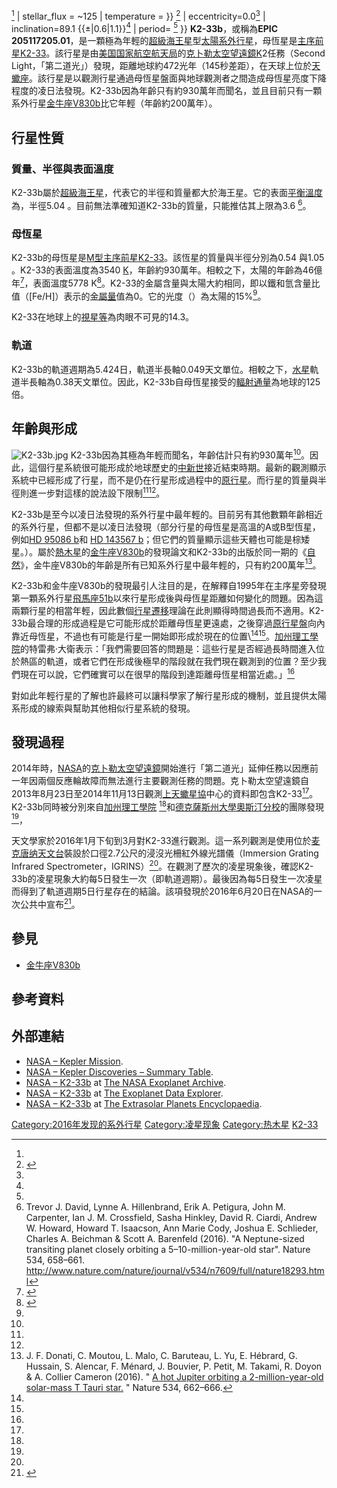 {{Planetbox begin
| name=K2-33b
}}
{{Planetbox image
| image = Comparing K2-33 to our Solar System.jpg
| caption = K2-33行星系統想像圖（軌道與恆星體積依比例繪製），<br>以及行星K2-33b軌道與內太陽系各行星軌道半徑比較。
}}
{{Planetbox star
| star=[[K2-33|K2-33]]
| ra = {{RA|16|10|14.74}}
| dec = {{DEC|-19|19|09.4}} 
| constell = [[天蠍座|天蠍座]]
| dist_ly=472.9
| dist_pc=145 ± 15<ref name="Mann">{{cite arXiv|eprint=1604.06165|last1= Mann|first1= Andrew W.|title= Zodiacal Exoplanets in Time (ZEIT) III: A short-period planet orbiting a pre-main-sequence star in the Upper Scorpius OB Association|last2=  Newton|first2= Elisabeth R.|last3=  Rizzuto|first3= Aaron C.|last4= Irwin|first4= Jonathan|last5=  Feiden|first5= Gregory A.|last6= Gaidos|first6= Eric|last7=  Mace|first7= Gregory N.|last8=  Kraus|first8= Adam L.|last9=  James|first9= David J.|last10= Ansdell|first10= Megan|last11= Charbonneau|first11= David|last12=  Covey|first12= Kevin R.|last13=  Ireland|first13= Michael J.|last14=  Jaffe|first14= Daniel T.|last15=  Johnson|first15= Marshall C.|last16= Kidder|first16= Benjamin|last17= Vanderburg|first17= Andrew|class= astro-ph.EP|year= 2016}}</ref>
| app_mag = 14.3
| class=M3 ([[主序前星|PMS]])<ref name="Mann"/>
| mass = 0.56 (± 0.09)<ref name="Mann"/>
| radius = 1.05 (± 0.07)<ref name="Mann"/>
| temperature = 3540 (± 70)<ref name="Mann"/>
| metallicity = 0<ref name="Mann"/>
| age = 0.0093 (± 0.0012)<ref name="Mann"/>
}}
{{Planetbox character
| mass = <3.7
| radius_earth = 5.04 {{±|0.34|0.37}}<ref name="Mann"/>
| stellar_flux = ~125
| temperature = {{convert|850|K|C}}
}}
{{Planetbox orbit
| semimajor=0.0409 {{±|0.0021|0.0023}}<ref name=NASA>{{cite web
 | url=http://exoplanetarchive.ipac.caltech.edu/cgi-bin/DisplayOverview/nph-DisplayOverview?objname=k2-33+b&type=CONFIRMED_PLANET
 | title=K2-33b CONFIRMED PLANET OVERVIEW PAGE
 | work=NASA Exoplanet Archive
 | accessdate=2016-07-06
 | archive-date=2020-11-25
 | archive-url=https://web.archive.org/web/20201125025124/https://exoplanetarchive.ipac.caltech.edu/cgi-bin/DisplayOverview/nph-DisplayOverview?objname=k2-33+b&type=CONFIRMED_PLANET
 | dead-url=no
 }}</ref>
| eccentricity=0.0<ref name="Mann"/>
| inclination=89.1 {{±|0.6|1.1}}<ref name="Mann"/>
| period= {{val|5.424865|0.000035|-0.000031}}<ref name="Mann"/> 
}}
{{Planetbox discovery
| discovery_date=2016年6月21日
| discoverers=[[克卜勒太空望遠鏡|克卜勒太空望遠鏡]]
| discovery_method=凌日法
| discovery_status=已發表論文
}}
{{Planetbox catalog
| names = WISE J161014.73-191909.6 b, 2MASS J16101473-1919095 b, EPIC 205117205.01, EPIC 205117205 b
}}
{{Planetbox reference
| star = K2-33
| planet=b
}}
{{Planetbox end}}
'''K2-33b'''，或稱為'''EPIC 205117205.01'''，是一顆極為年輕的[[超級海王星|超級海王星]]型[[太陽系外行星|太陽系外行星]]，母恆星是[[主序前星|主序前星]][[K2-33|K2-33]]。該行星是由[[美国国家航空航天局|美国国家航空航天局]]的[[克卜勒太空望遠鏡|克卜勒太空望遠鏡]]K2任務（Second Light，「第二道光」）發現，距離地球約472光年（145秒差距），在天球上位於[[天蠍座|天蠍座]]。該行星是以觀測行星通過母恆星盤面與地球觀測者之間造成母恆星亮度下降程度的凌日法發現。K2-33b因為年齡只有約930萬年而聞名，並且目前只有一顆系外行星[[金牛座V830b|金牛座V830b]]比它年輕（年齡約200萬年）。

==行星性質==

===質量、半徑與表面溫度===
K2-33b屬於[[超級海王星|超級海王星]]，代表它的半徑和質量都大於海王星。它的表面[[行星平衡溫度|平衡溫度]]為{{convert|850|K|C}}，半徑5.04 {{Earth radius|link=y}}。目前無法準確知道K2-33b的質量，只能推估其上限為3.6 {{Jupiter mass|link=y}}<ref name="David">Trevor J. David, Lynne A. Hillenbrand, Erik A. Petigura, John M. Carpenter, Ian J. M. Crossfield, Sasha Hinkley, David R. Ciardi, Andrew W. Howard, Howard T. Isaacson, Ann Marie Cody, Joshua E. Schlieder, Charles A. Beichman & Scott A. Barenfeld (2016). "A Neptune-sized transiting planet closely orbiting a 5–10-million-year-old star". Nature 534, 658–661. http://www.nature.com/nature/journal/v534/n7609/full/nature18293.html</ref>。

===母恆星===
K2-33b的母恆星是[[恆星光譜|M型]][[主序前星|主序前星]][[K2-33|K2-33]]。該恆星的質量與半徑分別為0.54 {{solar mass|link=y}}與1.05 {{solar radius|link=y}}。K2-33的表面溫度為3540 [[开尔文|K]]，年齡約930萬年。相較之下，太陽的年齡為46億年<ref>{{cite web |url=http://www.universetoday.com/18237/how-old-is-the-sun/ |title=How Old is the Sun? |author=Fraser Cain |date=16 September 2008 |work= |publisher=Universe Today |accessdate=19 February 2011 |archive-date=2010-08-18 |archive-url=https://web.archive.org/web/20100818191941/http://www.universetoday.com/18237/how-old-is-the-sun/ |dead-url=no }}</ref>，表面溫度5778 K<ref>{{cite web |url=http://www.universetoday.com/18092/temperature-of-the-sun/ |title=Temperature of the Sun |author=Fraser Cain |date=15 September 2008 |work= |publisher=Universe Today |accessdate=19 February 2011 |archive-date=2010-08-29 |archive-url=https://web.archive.org/web/20100829025937/http://www.universetoday.com/18092/temperature-of-the-sun/ |dead-url=no }}</ref>。K2-33的金屬含量與太陽大約相同，即以鐵和氫含量比值（[Fe/H]）表示的[[金屬量|金屬量]]值為0。它的光度（{{solar luminosity|link=y}}）為太陽的15%<ref name="Mann"/>。

K2-33在地球上的[[視星等|視星等]]為肉眼不可見的14.3。

===軌道===
K2-33b的軌道週期為5.424日，軌道半長軸0.049天文單位。相較之下，[[水星|水星]]軌道半長軸為0.38天文單位。因此，K2-33b自母恆星接受的[[輻射通量|輻射通量]]為地球的125倍。

== 年齡與形成 ==
[[File:K2-33b.jpg|thumb]]
K2-33b因為其極為年輕而聞名，年齡估計只有約930萬年<ref name="Mann"/>。因此，這個行星系統很可能形成於地球歷史的[[中新世|中新世]]接近結束時期。最新的觀測顯示系統中已經形成了行星，而不是仍在行星形成過程中的[[原行星|原行星]]。而行星的質量與半徑則進一步對這樣的說法設下限制<ref name="Mann"/><ref name="David"/>。

K2-33b是至今以凌日法發現的系外行星中最年輕的。目前另有其他數顆年齡相近的系外行星，但都不是以凌日法發現（部分行星的母恆星是高溫的A或B型恆星，例如[[HD_95086_b|HD 95086 b]]和 [[HD_143567_b|HD 143567 b]]；但它們的質量顯示這些天體也可能是棕矮星。）。屬於[[熱木星|熱木星]]的[[金牛座V830b|金牛座V830b]]的發現論文和K2-33b的出版於同一期的《[[自然_(期刊)|自然]]》，金牛座V830b的年齡是所有已知系外行星中最年輕的，只有約200萬年<ref>J. F. Donati, C. Moutou, L. Malo, C. Baruteau, L. Yu, E. Hébrard, G. Hussain, S. Alencar, F. Ménard, J. Bouvier, P. Petit, M. Takami, R. Doyon & A. Collier Cameron (2016). " [http://www.nature.com/nature/journal/v534/n7609/abs/nature18305.html  A hot Jupiter orbiting a 2-million-year-old solar-mass T Tauri star.] {{Wayback|url=http://www.nature.com/nature/journal/v534/n7609/abs/nature18305.html |date=20170619033251 }}" Nature 534, 662–666.</ref>。

K2-33b和金牛座V830b的發現最引人注目的是，在解釋自1995年在主序星旁發現第一顆系外行星[[飛馬座51b|飛馬座51b]]以來行星形成後與母恆星距離如何變化的問題。因為這兩顆行星的相當年輕，因此數個[[行星遷移|行星遷移]]理論在此則顯得時間過長而不適用。K2-33b最合理的形成過程是它可能形成於距離母恆星更遠處，之後穿過[[原行星盤|原行星盤]]向內靠近母恆星，不過也有可能是行星一開始即形成於現在的位置\<ref name="Mann"/><ref name="David"/>。[[加州理工學院|加州理工學院]]的特雷弗·大衛表示：「我們需要回答的問題是：這些行星是否經過長時間進入位於熱區的軌道，或者它們在形成後極早的階段就在我們現在觀測到的位置？至少我們現在可以說，它們確實可以在很早的階段到達距離母恆星相當近處。」<ref name="NASA2"/>

對如此年輕行星的了解也許最終可以讓科學家了解行星形成的機制，並且提供太陽系形成的線索與幫助其他相似行星系統的發現。

==發現過程 ==
2014年時，[[NASA|NASA]]的[[克卜勒太空望遠鏡|克卜勒太空望遠鏡]]開始進行「第二道光」延伸任務以因應前一年因兩個反應輪故障而無法進行主要觀測任務的問題。克卜勒太空望遠鏡自2013年8月23日至2014年11月13日觀測[[天蠍-半人馬星協|上天蠍星協]]中心的資料即包含K2-33<ref name="Mann"/>。K2-33b同時被分別來自[[加州理工學院|加州理工學院]] <ref name="David"/>和[[德克薩斯州大學奧斯汀分校|德克薩斯州大學奧斯汀分校]]的團隊發現<ref name="Mann"/>，

天文學家於2016年1月下旬到3月對K2-33進行觀測。這一系列觀測是使用位於[[麦克唐纳天文台|麦克唐纳天文台]]裝設於口徑2.7公尺{{link-en|哈兰·史密斯望远镜|Harlan J. Smith Telescope}}的浸沒光柵紅外線光譜儀（Immersion Grating Infrared Spectrometer，IGRINS）<ref name="Mann"/>。在觀測了歷次的凌星現象後，確認K2-33b的凌星現象大約每5日發生一次（即軌道週期）。最後因為每5日發生一次凌星而得到了軌道週期5日行星存在的結論。該項發現於2016年6月20日在NASA的一次公共中宣布<ref name="NASA2">{{cite web|url=http://www.nasa.gov/feature/jpl/nasas-k2-finds-newborn-exoplanet-around-young-star|title=NASA's K2 Finds Newborn Exoplanet Around Young Star|work=[[National_Aeronautics_and_Space_Administration|National Aeronautics and Space Administration]]|date=20 June 2016|accessdate=1 September 2016|archive-date=2020-11-08|archive-url=https://web.archive.org/web/20201108105415/http://www.nasa.gov/feature/jpl/nasas-k2-finds-newborn-exoplanet-around-young-star/|dead-url=no}}</ref>。

==參見==
*[[金牛座V830b|金牛座V830b]]

==參考資料==
{{Reflist}}

==外部連結==
* [https://web.archive.org/web/20131105082102/http://www.nasa.gov/mission_pages/kepler/main/index.html NASA – Kepler Mission].
* [http://kepler.nasa.gov/Mission/discoveries/ NASA – Kepler Discoveries – Summary Table]{{Wayback|url=http://kepler.nasa.gov/Mission/discoveries/ |date=20160511054656 }}.
* [http://exoplanetarchive.ipac.caltech.edu/cgi-bin/DisplayOverview/nph-DisplayOverview?objname=K2-33+b&type=CONFIRMED_PLANET NASA – K2-33b] {{Wayback|url=http://exoplanetarchive.ipac.caltech.edu/cgi-bin/DisplayOverview/nph-DisplayOverview?objname=K2-33+b&type=CONFIRMED_PLANET |date=20201125025124 }} at [[NASA_Exoplanet_Archive|The NASA Exoplanet Archive]].
* [http://exoplanets.org/detail/K2-33_b NASA – K2-33b] {{Wayback|url=http://exoplanets.org/detail/K2-33_b |date=20161023013838 }} at [[Exoplanet_Data_Explorer|The Exoplanet Data Explorer]].
* [http://exoplanet.eu/catalog/k2-33_b/ NASA – K2-33b] {{Wayback|url=http://exoplanet.eu/catalog/k2-33_b/ |date=20180415064144 }} at [[太陽系外行星百科|The Extrasolar Planets Encyclopaedia]].

{{2016 in space}}
{{Sky|16|10|14.74|-|19|19|09.4}}

[[Category:2016年发现的系外行星|Category:2016年发现的系外行星]]
[[Category:凌星现象|Category:凌星现象]]
[[Category:热木星|Category:热木星]]
[[Category:克卜勒太空望遠鏡發現的系外行星|K2-33]]